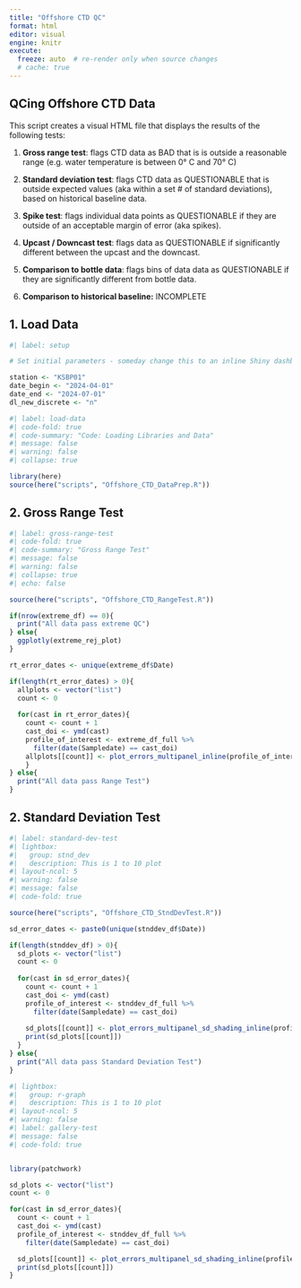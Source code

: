 ```yaml
---
title: "Offshore CTD QC"
format: html
editor: visual
engine: knitr
execute:
  freeze: auto  # re-render only when source changes
  # cache: true
---
```


## QCing Offshore CTD Data

This script creates a visual HTML file that displays the results of the following tests:

1.  **Gross range test**: flags CTD data as BAD that is is outside a reasonable range (e.g. water temperature is between 0° C and 70° C)

2.  **Standard deviation test**: flags CTD data as QUESTIONABLE that is outside expected values (aka within a set \# of standard deviations), based on historical baseline data.

3.  **Spike test**: flags individual data points as QUESTIONABLE if they are outside of an acceptable margin of error (aka spikes).

4.  **Upcast / Downcast test**: flags data as QUESTIONABLE if significantly different between the upcast and the downcast.

5.  **Comparison to bottle data**: flags bins of data data as QUESTIONABLE if they are significantly different from bottle data.

6.  **Comparison to historical baseline:** INCOMPLETE

## 1. Load Data

```r
#| label: setup

# Set initial parameters - someday change this to an inline Shiny dashboard

station <- "KSBP01"
date_begin <- "2024-04-01"
date_end <- "2024-07-01"
dl_new_discrete <- "n"

```

```r
#| label: load-data
#| code-fold: true
#| code-summary: "Code: Loading Libraries and Data"
#| message: false
#| warning: false
#| collapse: true

library(here)
source(here("scripts", "Offshore_CTD_DataPrep.R"))
```

## 2. Gross Range Test

```r
#| label: gross-range-test
#| code-fold: true
#| code-summary: "Gross Range Test"
#| message: false
#| warning: false
#| collapse: true
#| echo: false

source(here("scripts", "Offshore_CTD_RangeTest.R"))

if(nrow(extreme_df) == 0){
  print("All data pass extreme QC")
} else{
  ggplotly(extreme_rej_plot)
}

rt_error_dates <- unique(extreme_df$Date)

if(length(rt_error_dates) > 0){
  allplots <- vector("list")
  count <- 0
  
  for(cast in rt_error_dates){
    count <- count + 1
    cast_doi <- ymd(cast)
    profile_of_interest <- extreme_df_full %>%
      filter(date(Sampledate) == cast_doi)
    allplots[[count]] <- plot_errors_multipanel_inline(profile_of_interest, cast_doi)
    }
} else{
  print("All data pass Range Test")
}
```

## 2. Standard Deviation Test

```r
#| label: standard-dev-test
#| lightbox:
#|   group: stnd_dev
#|   description: This is 1 to 10 plot
#| layout-ncol: 5
#| warning: false
#| message: false
#| code-fold: true

source(here("scripts", "Offshore_CTD_StndDevTest.R"))

sd_error_dates <- paste0(unique(stnddev_df$Date))

if(length(stnddev_df) > 0){
  sd_plots <- vector("list")
  count <- 0
  
  for(cast in sd_error_dates){
    count <- count + 1
    cast_doi <- ymd(cast)
    profile_of_interest <- stnddev_df_full %>%
      filter(date(Sampledate) == cast_doi)
    
    sd_plots[[count]] <- plot_errors_multipanel_sd_shading_inline(profile_of_interest, cast_doi)
    print(sd_plots[[count]])
  }
} else{
  print("All data pass Standard Deviation Test")
}


```

```r
#| lightbox:
#|   group: r-graph
#|   description: This is 1 to 10 plot
#| layout-ncol: 5
#| warning: false
#| label: gallery-test
#| message: false
#| code-fold: true


library(patchwork)

sd_plots <- vector("list")
count <- 0

for(cast in sd_error_dates){
  count <- count + 1
  cast_doi <- ymd(cast)
  profile_of_interest <- stnddev_df_full %>%
    filter(date(Sampledate) == cast_doi)

  sd_plots[[count]] <- plot_errors_multipanel_sd_shading_inline(profile_of_interest, cast_doi)
  print(sd_plots[[count]])
}



```
